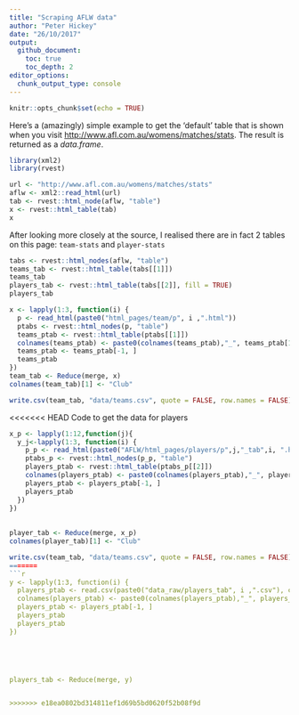 ```yaml
---
title: "Scraping AFLW data"
author: "Peter Hickey"
date: "26/10/2017"
output:
  github_document:
    toc: true
    toc_depth: 2
editor_options: 
  chunk_output_type: console
---
```


```r
knitr::opts_chunk$set(echo = TRUE)
```

Here's a (amazingly) simple example to get the 'default' table that is shown 
when you visit [http://www.afl.com.au/womens/matches/stats](http://www.afl.com.au/womens/matches/stats). The result is returned as a _data.frame_.

```r
library(xml2)
library(rvest)

url <- "http://www.afl.com.au/womens/matches/stats"
aflw <- xml2::read_html(url)
tab <- rvest::html_node(aflw, "table")
x <- rvest::html_table(tab)
x
```

After looking more closely at the source, I realised there are in fact 2 tables
on this page: `team-stats` and `player-stats`

```r
tabs <- rvest::html_nodes(aflw, "table")
teams_tab <- rvest::html_table(tabs[[1]])
teams_tab
players_tab <- rvest::html_table(tabs[[2]], fill = TRUE)
players_tab
```

```r
x <- lapply(1:3, function(i) {
  p <- read_html(paste0("html_pages/team/p", i ,".html"))
  ptabs <- rvest::html_nodes(p, "table")
  teams_ptab <- rvest::html_table(ptabs[[1]])
  colnames(teams_ptab) <- paste0(colnames(teams_ptab),"_", teams_ptab[1, ])
  teams_ptab <- teams_ptab[-1, ] 
  teams_ptab
})
team_tab <- Reduce(merge, x)
colnames(team_tab)[1] <- "Club"

write.csv(team_tab, "data/teams.csv", quote = FALSE, row.names = FALSE)
```

<<<<<<< HEAD
Code to get the data for players
```r
x_p <- lapply(1:12,function(j){
  y_j<-lapply(1:3, function(i) {
    p_p <- read_html(paste0("AFLW/html_pages/players/p",j,"_tab",i, ".html"))
    ptabs_p <- rvest::html_nodes(p_p, "table")
    players_ptab <- rvest::html_table(ptabs_p[[2]])
    colnames(players_ptab) <- paste0(colnames(players_ptab),"_", players_ptab[1, ])
    players_ptab <- players_ptab[-1, ] 
    players_ptab
  })
})
            
          
player_tab <- Reduce(merge, x_p)
colnames(player_tab)[1] <- "Club"

write.csv(team_tab, "data/teams.csv", quote = FALSE, row.names = FALSE)
=======
```r

y <- lapply(1:3, function(i) {
  players_ptab <- read.csv(paste0("data_raw/players_tab", i ,".csv"), check.names = FALSE)
  colnames(players_ptab) <- paste0(colnames(players_ptab),"_", players_ptab[1, ])
  players_ptab <- players_ptab[-1, ]
  players_ptab
  players_ptab
})
  




players_tab <- Reduce(merge, y)


>>>>>>> e18ea0802bd314811ef1d69b5bd0620f52b08f9d
```

